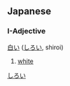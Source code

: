==Japanese==
[[Category:Japanese colors|しろい]]
===I-Adjective===
[[白い]] ([[しろい]], shiroi)

# [[white]]